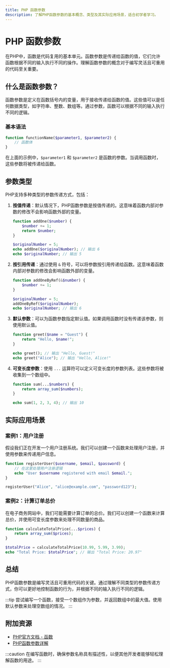 ```yaml
---
title: PHP 函数参数
description: 了解PHP函数参数的基本概念、类型及其实际应用场景，适合初学者学习。
---
```


# PHP 函数参数

在PHP中，函数是代码复用的基本单元。函数参数是传递给函数的值，它们允许函数根据不同的输入执行不同的操作。理解函数参数的概念对于编写灵活且可重用的代码至关重要。

## 什么是函数参数？

函数参数是定义在函数括号内的变量，用于接收传递给函数的值。这些值可以是任何数据类型，如字符串、整数、数组等。通过参数，函数可以根据不同的输入执行不同的逻辑。

### 基本语法

```php
function functionName($parameter1, $parameter2) {
    // 函数体
}
```

在上面的示例中，`$parameter1` 和 `$parameter2` 是函数的参数。当调用函数时，这些参数将被传递给函数。

## 参数类型

PHP支持多种类型的参数传递方式，包括：

1. **按值传递**：默认情况下，PHP函数参数是按值传递的。这意味着函数内部对参数的修改不会影响函数外部的变量。

    ```php
    function addOne($number) {
        $number += 1;
        return $number;
    }

    $originalNumber = 5;
    echo addOne($originalNumber); // 输出 6
    echo $originalNumber; // 输出 5
    ```

2. **按引用传递**：通过使用 `&` 符号，可以将参数按引用传递给函数。这意味着函数内部对参数的修改会影响函数外部的变量。

    ```php
    function addOneByRef(&$number) {
        $number += 1;
    }

    $originalNumber = 5;
    addOneByRef($originalNumber);
    echo $originalNumber; // 输出 6
    ```

3. **默认参数**：可以为函数参数指定默认值。如果调用函数时没有传递该参数，则使用默认值。

    ```php
    function greet($name = "Guest") {
        return "Hello, $name!";
    }

    echo greet(); // 输出 "Hello, Guest!"
    echo greet("Alice"); // 输出 "Hello, Alice!"
    ```

4. **可变长度参数**：使用 `...` 运算符可以定义可变长度的参数列表。这些参数将被收集到一个数组中。

    ```php
    function sum(...$numbers) {
        return array_sum($numbers);
    }

    echo sum(1, 2, 3, 4); // 输出 10
    ```

## 实际应用场景

### 案例1：用户注册

假设我们正在开发一个用户注册系统。我们可以创建一个函数来处理用户注册，并使用参数来传递用户信息。

```php
function registerUser($username, $email, $password) {
    // 在这里处理用户注册逻辑
    echo "User $username registered with email $email.";
}

registerUser("Alice", "alice@example.com", "password123");
```

### 案例2：计算订单总价

在电子商务网站中，我们可能需要计算订单的总价。我们可以创建一个函数来计算总价，并使用可变长度参数来处理不同数量的商品。

```php
function calculateTotalPrice(...$prices) {
    return array_sum($prices);
}

$totalPrice = calculateTotalPrice(10.99, 5.99, 3.99);
echo "Total Price: $totalPrice"; // 输出 "Total Price: 20.97"
```

## 总结

PHP函数参数是编写灵活且可重用代码的关键。通过理解不同类型的参数传递方式，你可以更好地控制函数的行为，并根据不同的输入执行不同的逻辑。

:::tip
尝试编写一个函数，接受一个数组作为参数，并返回数组中的最大值。使用默认参数来处理空数组的情况。
:::

## 附加资源

- [PHP官方文档 - 函数](https://www.php.net/manual/zh/functions.user-defined.php)
- [PHP函数参数详解](https://www.php.net/manual/zh/functions.arguments.php)

:::caution
在编写函数时，确保参数名称具有描述性，以便其他开发者能够轻松理解函数的用途。
:::